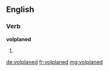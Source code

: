 ==English==

===Verb===
'''volplaned'''

# {{past of|volplane}}

[[de:volplaned]]
[[fr:volplaned]]
[[mg:volplaned]]